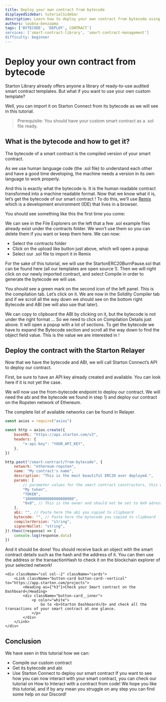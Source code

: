 ```yaml
---
title: Deploy your own contract from bytecode
displayedSidebar: tutorialSidebar
description: Learn how to deploy your own contract from bytecode using Starton Connect in this tutorial. Discover how to compile a custom contract, obtain its bytecode and ABI, and deploy it on the blockchain using Starton's API.
authors: loubna-benzaama
tags: ['BYTECODE', 'DEPLOY', CONTRACT']
services: ['smart-contract-library', 'smart-contract-management']
difficulty: beginner
---
```



# Deploy your own contract from bytecode

Starton Library already offers anyone a library of ready-to-use audited smart contract templates. But what if you want to use your own custom template?

Well, you can import it on Starton Connect from its bytecode as we will see in this tutorial.

> Prerequisite: You should have your custom smart contract as a .sol file ready.

## What is the bytecode and how to get it?

The bytecode of a smart contract is the compiled version of your smart contract.

As we use human language code (the .sol file) to understand each other and have a good time developing, the machine needs a version in its own language to work properly.

And this is exactly what the bytecode is. It is the human readable contract transformed into a machine readable format.
Now that we know what it is, let’s get the bytecode of our smart contract !
To do this, we’ll use [Remix](https://remix.ethereum.org/) which is a development environment (IDE) that lives in a browser.

You should see something like this the first time you come:

We can see in the File Explorers on the left that a few .sol example files already exist under the contracts folder.
We won’t use them so you can delete them if you want or keep them here.
We can now:

-   Select the contracts folder
-   Click on the upload like button just above, which will open a popup
-   Select our .sol file to import it in Remix

For the sake of this tutorial, we will use the StartonERC20BurnPause.sol that can be found here (all our templates are open source !).
Then we will right click on our newly imported contract, and select Compile in order to generate the bytecode we will use.

You should see a green mark on the second icon of the left panel.
This is the compilation tab. Let’s click on it.
We are now in the Solidity Compiler tab and if we scroll all the way down we should see on the bottom right Bytecode and ABI (we will also use that later).

We can copy to clipboard the ABI by clicking on it, but the bytecode is not under the right format ... So we need to click on Compilation Details just above.
It will open a popup with a lot of sections. To get the bytecode we have to expand the Bytecode section and scroll all the way down to find the object field value.
This is the value we are interested in !

## Deploy the contract with the Starton Relayer

Now that we have the bytecode and ABI, we will call Starton Connect’s API to deploy our contract.

First, be sure to have an API key already created and available. You can look here if it is not yet the case.

We will now use the from-bytecode endpoint to deploy our contract. We will need the abi and the bytecode we found in step 1) and deploy our contract on the Ropsten network of Ethereum.

The complete list of available networks can be found in Relayer.

```js
const axios = require("axios")

const http = axios.create({
	baseURL: "https://api.starton.com/v3",
	headers: {
		"x-api-key": "YOUR_API_KEY",
	},
})

http.post("/smart-contract/from-bytecode", {
	network: "ethereum-ropsten",
	name: "My contract's name",
	description: "This is the most beautiful ERC20 ever deployed.",
	params: [
		// parameter values for the smart contract constructors, this will change depending of your contract
		"My token",
		"TOKEN",
		"1000000000000000000000",
		"0x0", // This is the owner and should not be set to 0x0 adress but we do this as this is a tutorial. You should use either the KMS adress or one that you control.
	],
	abi: "", // Paste here the abi you copied to clipboard
	bytecode: "", // Paste here the bytecode you copied to clipboard
	compilerVersion: "string",
	signerWallet: "string",
}).then((response) => {
	console.log(response.data)
})
```

And it should be done! You should receive back an object with the smart contract details such as the hash and the address of it.
You can then use the address or the transactionHash to check it on the blockchain explorer of your selected network!

<div className="row-is-multiline">

    <div className="col col--2" className="cards">
        <Link className="button-card button-card--vertical" to="https://app.starton.com/projects">
            <Heading as={"h3"}>Check your Smart contract on the Dashboard</Heading>
            <div className="button-card__inner">
                <p color="white">
                    Go to <b>Starton Dashboard</b> and check all the transactions of your smart contract at one glance.
                </p>
            </div>
        </Link>
    </div>

</div>

## Conclusion

We have seen in this tutorial how we can:

-   Compile our custom contract
-   Get its bytecode and abi
-   Use Starton Connect to deploy our smart contract
    If you want to see how you can now interact with your smart contract, you can check our tutorial on How to Interact with a contract from code!
    We hope you like this tutorial, and if by any mean you struggle on any step you can find some help on our Discord!
